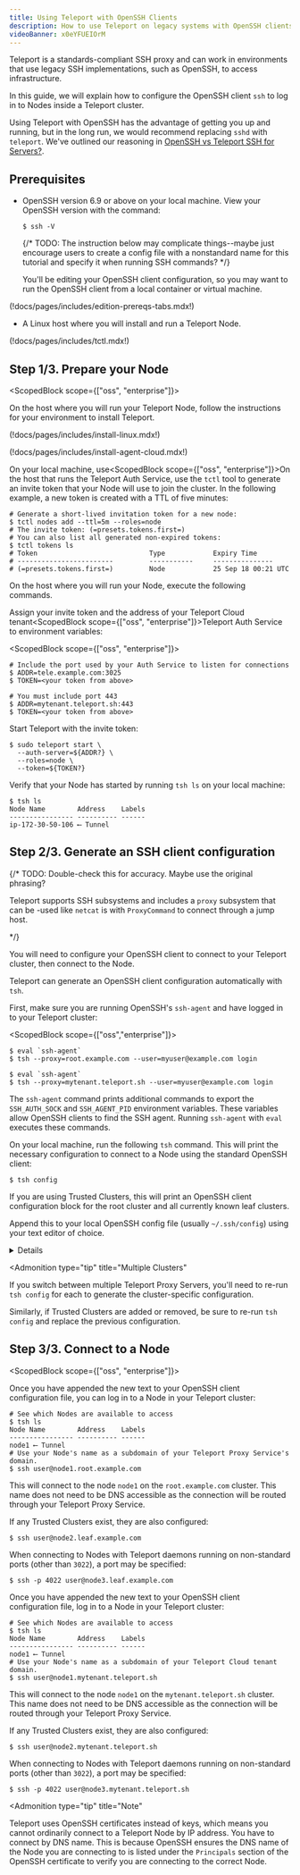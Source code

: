 ```yaml
---
title: Using Teleport with OpenSSH Clients
description: How to use Teleport on legacy systems with OpenSSH clients.
videoBanner: x0eYFUEIOrM
---
```


Teleport is a standards-compliant SSH proxy and can work in environments that
use legacy SSH implementations, such as OpenSSH, to access infrastructure.

In this guide, we will explain how to configure the OpenSSH client `ssh` to log
in to Nodes inside a Teleport cluster.

Using Teleport with OpenSSH has the advantage of getting you up and running, but
in the long run, we would recommend replacing `sshd` with `teleport`. We've
outlined our reasoning in
[OpenSSH vs Teleport SSH for Servers?](https://gravitational.com/blog/openssh-vs-teleport/).

## Prerequisites

- OpenSSH version 6.9 or above on your local machine. View your OpenSSH version
  with the command:
  
  ```code
  $ ssh -V
  ```

  {/* TODO: The instruction below may complicate things--maybe just encourage users
  to create a config file with a nonstandard name for this tutorial and specify it
   when running SSH commands? */}

  You'll be editing your OpenSSH client configuration, so you may want to run
  the OpenSSH client from a local container or virtual machine.

(!docs/pages/includes/edition-prereqs-tabs.mdx!)


- A Linux host where you will install and run a Teleport Node.

(!docs/pages/includes/tctl.mdx!)

## Step 1/3. Prepare your Node

<ScopedBlock scope={["oss", "enterprise"]}>

On the host where you will run your Teleport Node, follow the instructions for
your environment to install Teleport.

(!docs/pages/includes/install-linux.mdx!)

</ScopedBlock>
<ScopedBlock scope={["cloud"]}>

(!docs/pages/includes/install-agent-cloud.mdx!)

</ScopedBlock>

<ScopedBlock scope="cloud">On your local machine, use</ScopedBlock><ScopedBlock
scope={["oss", "enterprise"]}>On the host that runs the Teleport Auth Service,
use</ScopedBlock> the `tctl` tool to generate an invite token that your Node
will use to join the cluster. In the following example, a new token is created
with a TTL of five minutes:

```code
# Generate a short-lived invitation token for a new node:
$ tctl nodes add --ttl=5m --roles=node
# The invite token: (=presets.tokens.first=)
# You can also list all generated non-expired tokens:
$ tctl tokens ls
# Token                            Type            Expiry Time
# ------------------------         -----------     ---------------
# (=presets.tokens.first=)         Node            25 Sep 18 00:21 UTC
```

On the host where you will run your Node, execute the following commands.

Assign your invite token and the
address of your <ScopedBlock scope="cloud">Teleport Cloud
tenant</ScopedBlock><ScopedBlock scope={["oss", "enterprise"]}>Teleport Auth
Service</ScopedBlock> to environment variables:

<ScopedBlock scope={["oss", "enterprise"]}>

```code
# Include the port used by your Auth Service to listen for connections
$ ADDR=tele.example.com:3025
$ TOKEN=<your token from above>
```

</ScopedBlock>
<ScopedBlock scope={["cloud"]}>

```code
# You must include port 443
$ ADDR=mytenant.teleport.sh:443
$ TOKEN=<your token from above>
```

</ScopedBlock>

Start Teleport with the invite token:

```code
$ sudo teleport start \
  --auth-server=${ADDR?} \
  --roles=node \
  --token=${TOKEN?}
```

Verify that your Node has started by running `tsh ls` on your local machine:

```code
$ tsh ls
Node Name        Address    Labels 
---------------- ---------- ------ 
ip-172-30-50-106 ⟵ Tunnel          
```

## Step 2/3. Generate an SSH client configuration

{/* TODO: Double-check this for accuracy. Maybe use the original phrasing?

Teleport supports SSH subsystems and includes a `proxy` subsystem that can be
-used like `netcat` is with `ProxyCommand` to connect through a jump host.

*/}

You will need to configure your OpenSSH client to connect to your Teleport cluster,
then connect to the Node.

Teleport can generate an OpenSSH client configuration automatically with `tsh`.

First, make sure you are running OpenSSH's `ssh-agent` and have logged
in to your Teleport cluster:

<ScopedBlock scope={["oss","enterprise"]}>

```code
$ eval `ssh-agent`
$ tsh --proxy=root.example.com --user=myuser@example.com login
```

</ScopedBlock>
<ScopedBlock scope={["cloud"]}>

```code
$ eval `ssh-agent`
$ tsh --proxy=mytenant.teleport.sh --user=myuser@example.com login
```

</ScopedBlock>

The `ssh-agent` command prints additional commands to export the `SSH_AUTH_SOCK`
and `SSH_AGENT_PID` environment variables. These variables allow OpenSSH clients
to find the SSH agent. Running `ssh-agent` with `eval` executes these commands.

On your local machine, run the following `tsh` command. This will print the
necessary configuration to connect to a Node using the standard OpenSSH client:

```code
$ tsh config
```

If you are using Trusted Clusters, this will print an OpenSSH client
configuration block for the root cluster and all currently known leaf clusters.

Append this to your local OpenSSH config file (usually `~/.ssh/config`) using
your text editor of choice.

<Details title="Using PowerShell on Windows?" opened={false}>

  If using PowerShell on Windows, note that normal shell redirection may write
  the file with the incorrect encoding. To ensure it's written properly, try the
  following:

  ```code
  $ tsh.exe config | out-file .ssh\config -encoding utf8 -append
  ```

</Details>

<Admonition
  type="tip"
  title="Multiple Clusters"
>

  If you switch between multiple Teleport Proxy Servers, you'll need to re-run
  `tsh config` for each to generate the cluster-specific configuration.

  Similarly, if Trusted Clusters are added or removed, be sure to re-run
  `tsh config` and replace the previous configuration.

</Admonition>

## Step 3/3. Connect to a Node

<ScopedBlock scope={["oss", "enterprise"]}>

Once you have appended the new text to your OpenSSH client configuration file,
you can log in to a Node in your Teleport cluster:

```code
# See which Nodes are available to access
$ tsh ls
Node Name        Address    Labels 
---------------- ---------- ------ 
node1 ⟵ Tunnel
# Use your Node's name as a subdomain of your Teleport Proxy Service's domain.
$ ssh user@node1.root.example.com
```

This will connect to the node `node1` on the `root.example.com` cluster. This
name does not need to be DNS accessible as the connection will be routed through
your Teleport Proxy Service.

If any Trusted Clusters exist, they are also configured:

```code
$ ssh user@node2.leaf.example.com
```

When connecting to Nodes with Teleport daemons running on non-standard ports
(other than `3022`), a port may be specified:

```code
$ ssh -p 4022 user@node3.leaf.example.com
```

</ScopedBlock>
<ScopedBlock scope={["cloud"]}>

Once you have appended the new text to your OpenSSH client configuration file,
log in to a Node in your Teleport cluster:

```code
# See which Nodes are available to access
$ tsh ls
Node Name        Address    Labels 
---------------- ---------- ------ 
node1 ⟵ Tunnel
# Use your Node's name as a subdomain of your Teleport Cloud tenant domain.   
$ ssh user@node1.mytenant.teleport.sh
```

This will connect to the node `node1` on the `mytenant.teleport.sh` cluster. This
name does not need to be DNS accessible as the connection will be routed through
your Teleport Proxy Service.

If any Trusted Clusters exist, they are also configured:

```code
$ ssh user@node2.mytenant.teleport.sh
```

When connecting to Nodes with Teleport daemons running on non-standard ports
(other than `3022`), a port may be specified:

```code
$ ssh -p 4022 user@node3.mytenant.teleport.sh
```

</ScopedBlock>

<Admonition
  type="tip"
  title="Note"
>
  Teleport uses OpenSSH certificates instead of keys, which means you cannot ordinarily connect to a Teleport Node by IP address. You have to connect by
  DNS name. This is because OpenSSH ensures the DNS name of the Node you are connecting to is listed under the `Principals` section of the OpenSSH certificate to verify you are connecting to the correct Node.
</Admonition>